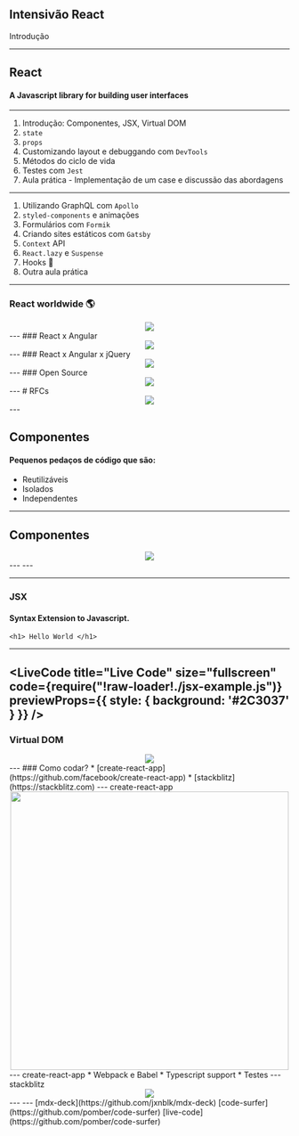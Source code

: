 



<Head>
  <title>Class 1</title>
</Head>

<Container>
  <Center>
    <GFLogo src={'./img/gf-react2.png'} />
  </Center>
  <h2>Intensivão React</h2>
  <p>Introdução</p>
</Container>

---
## React
#### A Javascript library for building user interfaces

---

1. Introdução: Componentes, JSX, Virtual DOM
2. `state`
3. `props`
4. Customizando layout e debuggando com `DevTools`
5. Métodos do ciclo de vida
6. Testes com `Jest`
7. Aula prática - Implementação de um case e discussão das abordagens

---
1. Utilizando GraphQL com `Apollo`
2. `styled-components` e animações
3. Formulários com `Formik`
4. Criando sites estáticos com `Gatsby`
5. `Context` API
6. `React.lazy` e `Suspense`
7. Hooks :fishing_pole_and_fish:
8. Outra aula prática

---
### React worldwide 🌎

<Container>
  <Center>
    <img src={'./img/google-trends-world-react.png'} />
  </Center>
</Container>
---
### React x Angular

<Container>
  <Center>
    <img src={'./img/google-trends-world-react-angular.png'} />
  </Center>
</Container>
---
### React x Angular x jQuery

<Container>
  <Center>
    <img src={'./img/google-trends-world-react-angular-jquery.png'} />
  </Center>
</Container>
---
### Open Source
<Container>
  <Center>
    <img src={'./img/react-repo.png'} />
  </Center>
</Container>
---
# RFCs
<Container>
  <Center>
    <img src={'./img/react-rfc.png'} />
  </Center>
</Container>
---

## Componentes

#### Pequenos pedaços de código que são:
* Reutilizáveis
* Isolados
* Independentes

---

## Componentes

<Container>
  <Center>
    <img src={'./img/components.png'} />
  </Center>
</Container>
---
<LiveCode
  title="Quem sabe faz ao vivo"
  size="large"
  code={require("!raw-loader!./class-component.js")}
  previewProps={{
    style: {
      background: '#2C3037'
    }
  }}
/>
---
<CodeSurfer
  title="hello-world"
  code={require("!raw-loader!./HelloWorld.js")}
  lang="javascript"
  showNumbers={false}
  dark={true}
  steps={[
    { notes: "Reutilizando componentes"},
    { range: [1, 3], notes: "componente HelloWorld" },
    { range: [4, 7], notes: "componente raiz" }
  ]}
/>

---
### JSX

#### Syntax Extension to Javascript.
`<h1> Hello World </h1>`

---
<LiveCode
  title="Live Code"
  size="fullscreen"
  code={require("!raw-loader!./jsx-example.js")}
  previewProps={{
    style: {
      background: '#2C3037'
    }
  }}
/>
---
### Virtual DOM
<Container>
  <Center>
    <img src={'./img/vdom.png'} />
  </Center>
</Container>
---
### Como codar?
* [create-react-app](https://github.com/facebook/create-react-app)
* [stackblitz](https://stackblitz.com)
---
create-react-app
<Container>
  <Center>
    <img src={'./img/cra.svg'} width="500" />
  </Center>
</Container>
---
create-react-app
* Webpack e Babel
* Typescript support 
* Testes
---
stackblitz
<Container>
  <Center>
    <img src={'./img/stackblitz.png'} />
  </Center>
</Container>
---
<CodeSurfer
  title="mdx-deck"
  code={require("!raw-loader!./example-mdx-deck.js")}
  lang="javascript"
  showNumbers={false}
  dark={true}
  steps={[
    { notes: "Faça sua apresentação em React!"},
    { lines: [1], notes: "imports" },
    { lines: [7], notes: "título" },
    { range: [11, 16], notes: "primeiro slide" },
  ]}
/>
---
[mdx-deck](https://github.com/jxnblk/mdx-deck)
[code-surfer](https://github.com/pomber/code-surfer)
[live-code](https://github.com/pomber/code-surfer)
